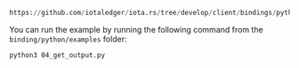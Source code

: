 ```python reference
https://github.com/iotaledger/iota.rs/tree/develop/client/bindings/python/examples/04_get_output.py
```

You can run the example by running the following command from the `binding/python/examples` folder:

```bash
python3 04_get_output.py
```
